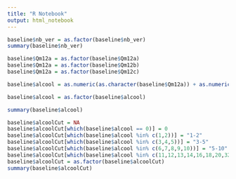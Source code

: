 ```yaml
---
title: "R Notebook"
output: html_notebook
---
```


```r
baseline$nb_ver = as.factor(baseline$nb_ver)
summary(baseline$nb_ver)
```


```r
baseline$Qm12a = as.factor(baseline$Qm12a) 
baseline$Qm12a = as.factor(baseline$Qm12b) 
baseline$Qm12a = as.factor(baseline$Qm12c) 
```

```r
baseline$alcool = as.numeric(as.character(baseline$Qm12a)) + as.numeric(as.character(baseline$Qm12b)) + as.numeric(as.character(baseline$Qm12c))
```

```r
baseline$alcool = as.factor(baseline$alcool)
```

```r
summary(baseline$alcool)
```
```r
baseline$alcoolCut = NA
baseline$alcoolCut[which(baseline$alcool == 0)] = 0
baseline$alcoolCut[which(baseline$alcool %in% c(1,2))] = "1-2"
baseline$alcoolCut[which(baseline$alcool %in% c(3,4,5))] = "3-5"
baseline$alcoolCut[which(baseline$alcool %in% c(6,7,8,9,10))] = "5-10"
baseline$alcoolCut[which(baseline$alcool %in% c(11,12,13,14,16,18,20,32,40,60))] = ">10"
baseline$alcoolCut = as.factor(baseline$alcoolCut)
summary(baseline$alcoolCut)
```

